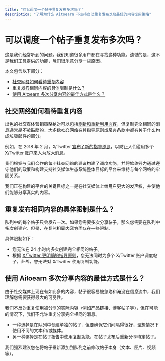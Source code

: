 ```yaml
---
title: "可以调度一个帖子重复发布多次吗？"
description: "了解为什么 Aitoearn 不支持自动重复发布以及最佳的内容复用策略"
---
```


<UpdatedAt />


# 可以调度一个帖子重复发布多次吗？

这是我们经常听到的问题。我们知道很多用户都在寻找这种功能。遗憾的是，这不是我们工具提供的功能，我们很乐意分享一些原因。

本文包含以下部分：
- [社交网络如何看待重复内容](#duplicate-content-view)
- [重复发布相同内容的具体限制是什么？](#exact-limitations)
- [使用 Aitoearn 多次分享内容的最佳方式是什么？](#best-practices)

## 社交网络如何看待重复内容

出色的社交媒体营销策略绝对可以包括[刷新和重新利用内容](https://blog.aitoearnapp.com/blog-strategies)，但复制完全相同的消息通常是不被鼓励的，大多数社交网络在其指导原则或服务条款中都有关于什么构成垃圾邮件的部分。

例如，在 2018 年 2 月，X/Twitter [宣布了新的指导原则](https://blog.Twitter.com/developer/en_us/topics/tips/2018/automation-and-the-use-of-multiple-accounts.html)，以防止人们滥用多个 X/Twitter 账户来人为放大消息。

我们根据与我们合作的每个社交网络的建议构建了调度功能，并将始终努力通过遵守他们的政策和构建支持社交媒体生态系统整体目标的平台来维持与每个网络的牢固关系。

我们正在构建的平台的关键目标之一是在社交媒体上给用户更大的发声权，并使他们能够分享真实的内容。

## 重复发布相同内容的具体限制是什么？

队列中的每个帖子只会发布一次。如果您需要多次分享帖子，那么您需要在队列中多次创建它。但是，在复制相同内容方面存在一些限制。

具体限制如下：
- 您无法在 24 小时内多次创建完全相同的帖子。
- 根据 [X/Twitter 更明确的指导原则](https://aitoearn.helpscoutdocs.com/article/561-using-twitter-with-aitoearn#h_01H6SJ579KHBTCNRKRVSNXMVWV)，您无法同时为多个 X/Twitter 账户调度帖子。此外，您无法对 X/Twitter 使用复制功能。

## 使用 Aitoearn 多次分享内容的最佳方式是什么？

由于社交媒体上现在有如此多的内容，帖子很容易被忽略和淹没在信息流中，我们理解您需要获得最大的可见性。

我们不反对重复使用被分享的实际内容（例如产品链接、博客帖子等），但在可能的情况下，我们不允许重复分享完全相同的消息。

- 一种选择是在队列中创建单独的帖子，但要确保它们间隔得很好，理想情况下使用不同的文本和/或媒体。
- 另一种选择是在帖子报告中使用[复制功能](https://aitoearn.helpscoutdocs.com/article/660-share-posts-with-the-share-again-feature)，在帖子发布后重新分享特定帖子。

我们强烈建议您在将帖子重新添加到队列之前修改帖子本身（文本、图片、视频等）。
